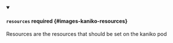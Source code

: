


<details className="config-field" data-expandable="true" open>
<summary>

#### `resources` <span className="config-field-required" data-required="false">required</span> <span className="config-field-type"></span> <span className="config-field-default"></span> <span className="config-field-enum"></span> {#images-kaniko-resources}

Resources are the resources that should be set on the kaniko pod

</summary>

<PartialResourcesreference />


</details>
